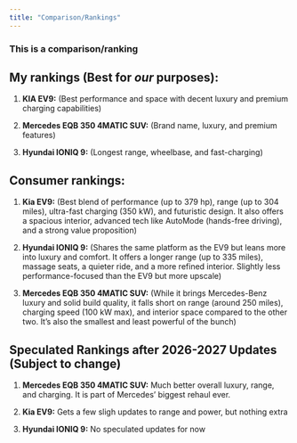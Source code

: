 ```yaml
---
title: "Comparison/Rankings"
---
```


### This is a comparison/ranking

## My rankings (Best for *our* purposes):

1. **KIA EV9:** (Best performance and space with decent luxury and premium charging capabilities)

2. **Mercedes EQB 350 4MATIC SUV:** (Brand name, luxury, and premium features)

3. **Hyundai IONIQ 9:** (Longest range, wheelbase, and fast-charging)


## Consumer rankings:

1. **Kia EV9:** (Best blend of performance (up to 379 hp), range (up to 304 miles), ultra-fast charging (350 kW), and futuristic design. It also offers a spacious interior, advanced tech like AutoMode (hands-free driving), and a strong value proposition)

2. **Hyundai IONIQ 9:** (Shares the same platform as the EV9 but leans more into luxury and comfort. It offers a longer range (up to 335 miles), massage seats, a quieter ride, and a more refined interior. Slightly less performance-focused than the EV9 but more upscale)

3. **Mercedes EQB 350 4MATIC SUV:** (While it brings Mercedes-Benz luxury and solid build quality, it falls short on range (around 250 miles), charging speed (100 kW max), and interior space compared to the other two. It’s also the smallest and least powerful of the bunch)


## Speculated Rankings after 2026-2027 Updates (Subject to change)

1. **Mercedes EQB 350 4MATIC SUV:** Much better overall luxury, range, and charging. It is part of Mercedes' biggest rehaul ever.

2. **Kia EV9:** Gets a few sligh updates to range and power, but nothing extra

3. **Hyundai IONIQ 9:** No speculated updates for now